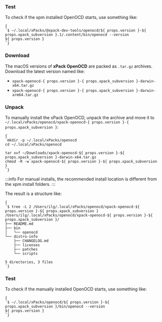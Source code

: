 

<InstallEasy/>

### Test

To check if the xpm installed OpenOCD starts, use something like:

<pre><code className="language-console">{
`$ ~/.local/xPacks/@xpack-dev-tools/openocd/${ props.version }-${ props.xpack_subversion }.1/.content/bin/openocd --version
${ props.version }
`}</code></pre>

<InstallManual/>


### Download

The macOS versions of **xPack OpenOCD**
are packed as `.tar.gz` archives.
Download the latest version named like:

<ul>
<li><code>xpack-openocd-{ props.version }-{ props.xpack_subversion }-darwin-x64.tar.gz</code></li>
<li><code>xpack-openocd-{ props.version }-{ props.xpack_subversion }-darwin-arm64.tar.gz</code></li>
</ul>

### Unpack

<p>To manually install the xPack OpenOCD,
unpack the archive and move it to <code>~/.local/xPacks/openocd/xpack-openocd-{ props.version }-{ props.xpack_subversion }</code>:</p>

<pre><code className="language-console">{
`mkdir -p ~/.local/xPacks/openocd
cd ~/.local/xPacks/openocd

tar xvf ~/Downloads/xpack-openocd-${ props.version }-${ props.xpack_subversion }-darwin-x64.tar.gz
chmod -R -w xpack-openocd-${ props.version }-${ props.xpack_subversion }
`}</code></pre>

:::info
For manual installs, the recommended
install location is different from the xpm install folders.
:::

The result is a structure like:

<pre><code className="language-console">{
`$ tree -L 2 /Users/ilg/.local/xPacks/openocd/xpack-openocd-${ props.version }-${ props.xpack_subversion }
/Users/ilg/.local/xPacks/openocd/xpack-openocd-${ props.version }-${ props.xpack_subversion }/
├── README.md
├── bin
│   └── openocd
└── distro-info
    ├── CHANGELOG.md
    ├── licenses
    ├── patches
    └── scripts

5 directories, 3 files
`}</code></pre>

### Test

To check if the manually installed OpenOCD starts, use something like:

<pre><code className="language-console">{
`$ ~/.local/xPacks/openocd/${ props.version }-${ props.xpack_subversion }/bin/openocd --version
${ props.version }
`}</code></pre>
